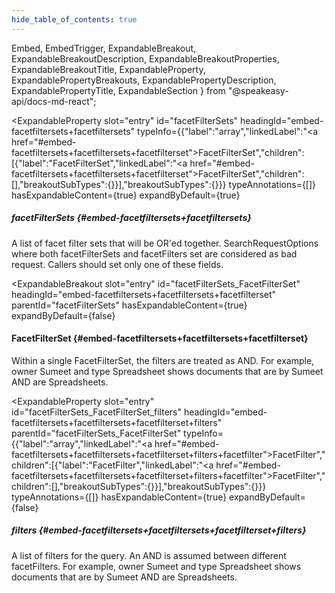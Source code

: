 ```yaml
---
hide_table_of_contents: true
---
```

  Embed,
  EmbedTrigger,
  ExpandableBreakout,
  ExpandableBreakoutDescription,
  ExpandableBreakoutProperties,
  ExpandableBreakoutTitle,
  ExpandableProperty,
  ExpandablePropertyBreakouts,
  ExpandablePropertyDescription,
  ExpandablePropertyTitle,
  ExpandableSection
} from "@speakeasy-api/docs-md-react";

<ExpandableSection>

<ExpandableProperty
  slot="entry"
  id="facetFilterSets"
  headingId="embed-facetfiltersets+facetfiltersets"
  typeInfo={{"label":"array","linkedLabel":"<a href=\"#embed-facetfiltersets+facetfiltersets+facetfilterset\">FacetFilterSet</a>","children":[{"label":"FacetFilterSet","linkedLabel":"<a href=\"#embed-facetfiltersets+facetfiltersets+facetfilterset\">FacetFilterSet</a>","children":[],"breakoutSubTypes":{}}],"breakoutSubTypes":{}}}
  typeAnnotations={[]}
  hasExpandableContent={true}
  expandByDefault={true}
>

<ExpandablePropertyTitle slot="title">

##### facetFilterSets \{#embed-facetfiltersets+facetfiltersets\}

</ExpandablePropertyTitle>

<ExpandablePropertyDescription slot="description">

A list of facet filter sets that will be OR'ed together. SearchRequestOptions where both facetFilterSets and facetFilters set are considered as bad request. Callers should set only one of these fields.

</ExpandablePropertyDescription>

<ExpandablePropertyBreakouts slot="breakouts">

<ExpandableBreakout
  slot="entry"
  id="facetFilterSets_FacetFilterSet"
  headingId="embed-facetfiltersets+facetfiltersets+facetfilterset"
  parentId="facetFilterSets"
  hasExpandableContent={true}
  expandByDefault={false}
>

<ExpandableBreakoutTitle slot="title">

#### FacetFilterSet \{#embed-facetfiltersets+facetfiltersets+facetfilterset\}

</ExpandableBreakoutTitle>

<ExpandableBreakoutDescription slot="description">

Within a single FacetFilterSet, the filters are treated as AND. For example, owner Sumeet and type Spreadsheet shows documents that are by Sumeet AND are Spreadsheets.

</ExpandableBreakoutDescription>

<ExpandableBreakoutProperties slot="properties">

<ExpandableProperty
  slot="entry"
  id="facetFilterSets_FacetFilterSet_filters"
  headingId="embed-facetfiltersets+facetfiltersets+facetfilterset+filters"
  parentId="facetFilterSets_FacetFilterSet"
  typeInfo={{"label":"array","linkedLabel":"<a href=\"#embed-facetfiltersets+facetfiltersets+facetfilterset+filters+facetfilter\">FacetFilter</a>","children":[{"label":"FacetFilter","linkedLabel":"<a href=\"#embed-facetfiltersets+facetfiltersets+facetfilterset+filters+facetfilter\">FacetFilter</a>","children":[],"breakoutSubTypes":{}}],"breakoutSubTypes":{}}}
  typeAnnotations={[]}
  hasExpandableContent={true}
  expandByDefault={false}
>

<ExpandablePropertyTitle slot="title">

##### filters \{#embed-facetfiltersets+facetfiltersets+facetfilterset+filters\}

</ExpandablePropertyTitle>

<ExpandablePropertyDescription slot="description">

A list of filters for the query. An AND is assumed between different facetFilters. For example, owner Sumeet and type Spreadsheet shows documents that are by Sumeet AND are Spreadsheets.

</ExpandablePropertyDescription>

<ExpandablePropertyBreakouts slot="breakouts">

<Embed slot="embed">

<EmbedTrigger slot="trigger" embedTitle="filters" triggerText="View filters details">

<Embedfilters />

</EmbedTrigger>

</Embed>

</ExpandablePropertyBreakouts>

</ExpandableProperty>

</ExpandableBreakoutProperties>

</ExpandableBreakout>

</ExpandablePropertyBreakouts>

</ExpandableProperty>

</ExpandableSection>
